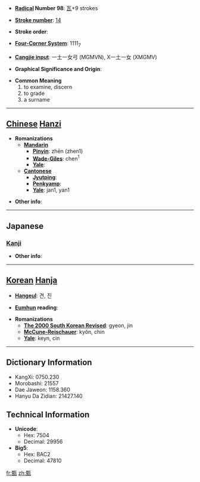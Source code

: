 * '''[[Wiktionary:Chinese radical index| Radical]] Number 98''': [[Wiktionary:Chinese radical index 瓦|瓦]]+9 strokes

* '''[[Wiktionary:Chinese total strokes index|Stroke number]]''': [[Wiktionary:Chinese total strokes index 14|14]]

* '''Stroke order''': 

* '''[[Wiktionary:Chinese four corner index|Four-Corner System]]''': 1111<sub>7</sub>

* '''[[Wiktionary:Chinese Cangjie index|Cangjie input]]''': 一土一女弓 (MGMVN), X一土一女 (XMGMV)

* '''Graphical Significance and Origin''': 

* '''Common Meaning'''
*#to examine, discern
*# to grade
*# a surname


----

== [[Chinese]] [[Hanzi]] ==

* '''Romanizations'''
** '''[[Mandarin]]'''
*** '''[[Pinyin]]''': zhēn (zhen1)
*** '''[[Wade-Giles]]''': chen<sup>1</sup>
*** '''[[Yale]]''': 
** '''[[Cantonese]]'''
*** '''[[Jyutping]]''':
*** '''[[Penkyamp]]''': 
*** '''[[Yale]]''': jan1, yan1

* '''Other info''': 

----

==Japanese==
===[[Kanji]]===
{{kanji|on readings=[[けん]] (ken), [[しん]] (shin)|kun readings=[[すえ]] (sue)}}

* '''Other info''':  

----

== [[Korean]] [[Hanja]] ==

* '''[[Hangeul]]''': 견, 진

* '''[[Eumhun]] reading''': 

* '''Romanizations'''
** '''[[The 2000 South Korean Revised Romanization|The 2000 South Korean Revised]]''': gyeon, jin
** '''[[McCune-Reischauer]]''': kyŏn, chin
** '''[[Yale]]''': keyn, cin

----

== Dictionary Information ==

* KangXi: 0750.230
* Morobashi: 21557
* Dae Jaweon: 1158.360
* Hanyu Da Zidian: 21427.140

== Technical Information ==

* '''Unicode''':
** Hex: 7504
** Decimal: 29956
* '''Big5''':
** Hex: BAC2
** Decimal: 47810

[[fr:甄]]
[[zh:甄]]